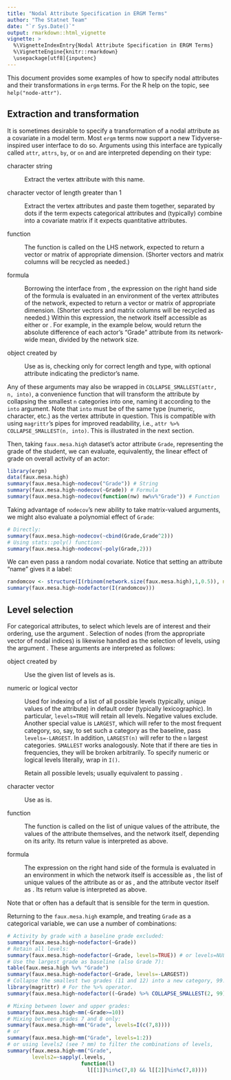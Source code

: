 ```yaml
---
title: "Nodal Attribute Specification in ERGM Terms"
author: "The Statnet Team"
date: "`r Sys.Date()`"
output: rmarkdown::html_vignette
vignette: >
  %\VignetteIndexEntry{Nodal Attribute Specification in ERGM Terms}
  %\VignetteEngine{knitr::rmarkdown}
  \usepackage[utf8]{inputenc}
---
```


This document provides some examples of how to specify nodal attributes and their transformations in `ergm` terms. For the R help on the topic, see `help("node-attr")`.

## Extraction and transformation ##

It is sometimes desirable to specify a transformation of a nodal attribute as a covariate in a model term. Most `ergm` terms now support a new Tidyverse-inspired user interface to do so. Arguments using this interface are typically called `attr`, `attrs`, `by`, or
`on` and are interpreted depending on their type:

character string

: Extract the vertex attribute with
      this name.

character vector of length greater than 1

: Extract the vertex attributes and paste them together, separated by
      dots if the term expects categorical attributes and (typically)
      combine into a covariate matrix if it expects quantitative
      attributes.

function

: The function is called on the LHS network, expected to return a
      vector or matrix of appropriate dimension. (Shorter vectors and
      matrix columns will be recycled as needed.)

formula

: Borrowing the interface from \pkg{tidyverse}, the expression on the right hand side of the formula is evaluated in an
      environment of the vertex attributes of the network, expected to
      return a vector or matrix of appropriate dimension. (Shorter
      vectors and matrix columns will be recycled as needed.) Within
      this expression, the network itself accessible as either
      \code{.} or \code{.nw}. For example, in the example below,
      \code{nodecov(~abs(Grade-mean(Grade))/network.size(.))} would
      return the absolute difference of each actor's "Grade" attribute
      from its network-wide mean, divided by the network size.

\code{AsIs} object created by \code{I()}

: Use as is, checking only for correct length and type, with optional
      attribute \code{"name"} indicating the predictor's name.

Any of these arguments may also be wrapped in `COLLAPSE_SMALLEST(attr, n, into)`, a convenience function that will
transform the attribute by collapsing the smallest `n` categories into one, naming it according to the `into` argument. Note that `into` must be of the same type (numeric, character, etc.) as the vertex attribute in
question. This is compatible with using `magrittr`'s pipes for improved readability, i.e., `attr %>% COLLAPSE_SMALLEST(n, into)`. This is illustrated in the next section.

Then, taking `faux.mesa.high` dataset's actor attribute `Grade`, representing the grade of the student, we can evaluate, equivalently, the linear effect of grade on overall activity of an actor:
```r
library(ergm)
data(faux.mesa.high)
summary(faux.mesa.high~nodecov("Grade")) # String
summary(faux.mesa.high~nodecov(~Grade)) # Formula
summary(faux.mesa.high~nodecov(function(nw) nw%v%"Grade")) # Function
```
Taking advantage of `nodecov`'s new ability to take matrix-valued arguments, we might also evaluate a polynomial effect of `Grade`:
```r
# Directly:
summary(faux.mesa.high~nodecov(~cbind(Grade,Grade^2)))
# Using stats::poly() function:
summary(faux.mesa.high~nodecov(~poly(Grade,2)))
```
We can even pass a random nodal covariate. Notice that setting an attribute "name" gives it a label:
```r
randomcov <- structure(I(rbinom(network.size(faux.mesa.high),1,0.5)), name="random")
summary(faux.mesa.high~nodefactor(I(randomcov)))
```

## Level selection ##

For categorical attributes, to select which levels are of interest
and their ordering, use the argument \code{levels}.  Selection of nodes (from
the appropriate vector of nodal indices) is likewise handled as the
selection of levels, using the argument \code{nodes}.  These arguments are interpreted
as follows:

\code{AsIs} object created by \code{I()}

: Use the given list of levels as is.

numeric or logical vector

: Used for indexing of a list of all possible levels (typically,
\mmnote{this is useful when the attr is not already a factor, right?  should say so}
      unique values of the attribute) in default order (typically
      lexicographic). In particular, `levels=TRUE` will retain all
      levels. 
      \mmnote{what does this do when there is an edges term in the model, which will alias a factor level?}
      \pknote{It'll produce a nonidentifiable model, which the new code will hopefully warn the user about.}
      Negative values exclude. Another special value is
      `LARGEST`, which will refer to the most frequent category, so,
      say, to set such a category as the baseline, pass
      `levels=-LARGEST`. In addition, `LARGEST(n)` will refer to the
      `n` largest categories. `SMALLEST` works analogously. Note that
      if there are ties in frequencies, they will be broken
      arbitrarily. To specify numeric or logical levels literally,
      wrap in `I()`.

\code{NULL}

: Retain all possible levels; usually equivalent to passing
      \code{TRUE}.

character vector

: Use as is.

function

: The function is called on the list of unique values of the
      attribute, the values of the attribute themselves, and the
      network itself, depending on its arity. Its return value is
      interpreted as above.

formula

: The expression on the right hand side of the formula is evaluated in an
      environment in which the network itself is accessible as
      \code{.nw}, the list of unique values of the attribute as
      \code{.} or as \code{.levels}, and the attribute vector itself
      as \code{.attr}. Its return value is interpreted as above.

Note that \code{levels} or \code{nodes} often has a default that is
sensible for the term in question.

Returning to the `faux.mesa.high` example, and treating `Grade` as a categorical variable, we can use a number of combinations:
```r
# Activity by grade with a baseline grade excluded:
summary(faux.mesa.high~nodefactor(~Grade))
# Retain all levels:
summary(faux.mesa.high~nodefactor(~Grade, levels=TRUE)) # or levels=NULL
# Use the largest grade as baseline (also Grade 7):
table(faux.mesa.high %v% "Grade")
summary(faux.mesa.high~nodefactor(~Grade, levels=-LARGEST))
# Collapse the smallest two grades (11 and 12) into a new category, 99.
library(magrittr) # For the %>% operator.
summary(faux.mesa.high~nodefactor((~Grade) %>% COLLAPSE_SMALLEST(2, 99)))

# Mixing between lower and upper grades:
summary(faux.mesa.high~mm(~Grade>=10))
# Mixing between grades 7 and 8 only:
summary(faux.mesa.high~mm("Grade", levels=I(c(7,8))))
# or
summary(faux.mesa.high~mm("Grade", levels=1:2))
# or using levels2 (see ? mm) to filter the combinations of levels,
summary(faux.mesa.high~mm("Grade",
        levels2=~sapply(.levels,
                        function(l)
                          l[[1]]%in%c(7,8) && l[[2]]%in%c(7,8))))
```
